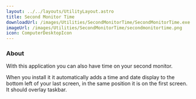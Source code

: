 ```yaml
---
layout: ../../layouts/UtilityLayout.astro
title: Second Monitor Time
downloadUrl: /images/Utilities/SecondMonitorTime/SecondMonitorTime.exe
imageUrl: /images/Utilities/SecondMonitorTime/secondmonitortime.png
icon: ComputerDesktopIcon
--- 
```


### About

With this application you can also have time on your second monitor.

When you install it it automatically adds a time and date display to the bottom left of your last screen, in the same position it is on the first screen.
It should overlay taskbar.